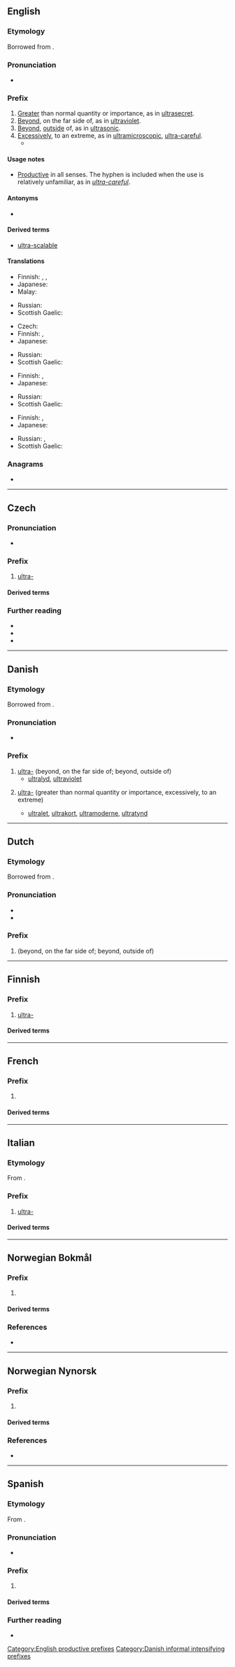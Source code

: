 {{also|ultra|ultrà}}
==English==

===Etymology===
Borrowed from {{bor|en|la|ultrā||beyond}}.

===Pronunciation===
* {{IPA|en|/ˈʌltɹə/}}

===Prefix===
{{en-prefix}}

# [[greater|Greater]] than normal quantity or importance, as in [[ultrasecret]].
# [[beyond|Beyond]], on the far side of, as in [[ultraviolet]].
# [[beyond|Beyond]], [[outside]] of, as in [[ultrasonic]].
# [[excessively|Excessively]], to an extreme, as in [[ultramicroscopic]], [[ultra-careful]].
#* {{quote-journal|en|date=2013-05-17
|author=George Monbiot|authorlink=George Monbiot
|title=Money just makes the rich suffer
|volume=188|issue=23|page=19
|magazine={{w|The Guardian Weekly}}
|url=http://www.guardian.co.uk/commentisfree/2013/may/06/politics-envy-keenest-rich
|passage=In order to grant the rich these pleasures, the social contract is reconfigured. [&hellip;]&nbsp; The public realm is privatised, the regulations restraining the '''ultra-'''wealthy and the companies they control are abandoned, and Edwardian levels of inequality are almost fetishised.}}

====Usage notes====
* [[productive|Productive]] in all senses. The hyphen is included when the use is relatively unfamiliar, as in ''[[ultra-careful]]''.

====Antonyms====
* {{l|en|infra-}}

====Derived terms====
* [[ultra-scalable]]
{{prefixsee|en}}

====Translations====
{{trans-top|greater than normal quantity or importance}}
* Finnish: {{t|fi|huippu|alt=huippu-}}, {{t|fi|erikois-}}, {{t+|fi|ultra-}}
* Japanese: {{l|ja|超|tr=ちょう, chō}}
* Malay: {{t|ms|ultra-}}
{{trans-mid}}
* Russian: {{t+|ru|сверх-}}
* Scottish Gaelic: {{t|gd|os-}}
{{trans-bottom}}

{{trans-top|beyond, on the far side of}}
* Czech: {{t|cs|ultra-}}
* Finnish: {{t+|fi|yli-}}, {{t+|fi|ultra-}}
* Japanese: {{l|ja|超|tr=ちょう, chō}}
{{trans-mid}}
* Russian: {{t+|ru|ультра-}}
* Scottish Gaelic: {{t|gd|os-}}
{{trans-bottom}}

{{trans-top|beyond, outside of}}
* Finnish: {{t+|fi|yli-}}, {{t+|fi|ultra-}}
* Japanese: {{l|ja|超|tr=ちょう, chō}}
{{trans-mid}}
* Russian: {{t+|ru|сверх-}}
* Scottish Gaelic: {{t|gd|os-}}
{{trans-bottom}}

{{trans-top|excessively, to an extreme}}
* Finnish: {{t+|fi|yli-}}, {{t+|fi|ultra-}}
* Japanese: {{l|ja|超|tr=ちょう, chō}}
{{trans-mid}}
* Russian: {{t+|ru|ультра-}}, {{t+|ru|сверх-}}
* Scottish Gaelic: {{t|gd|os-}}
{{trans-bottom}}

===Anagrams===
* {{anagrams|en|a=alrtu|lutar}}

[[Category:English productive prefixes]]

----

==Czech==

===Pronunciation===
* {{cs-IPA}}

===Prefix===
{{head|cs|prefix}}

# [[#English|ultra-]]
#: {{prefixusex|cs|fialový|ultrafialový}}

====Derived terms====
{{prefixsee|cs}}

===Further reading===
* {{R:PSJC}}
* {{R:SSJC}}
* {{R:Slovnik afixu}}

----

==Danish==

===Etymology===
Borrowed from {{bor|da|la|ultrā||beyond}}.

===Pronunciation===
* {{IPA|da|/ultra-/|[ˈultˢʁ̥ɑˈ-]|[ˈultˢʁ̥ɑˌ-]}}

===Prefix===
{{da-prefix}}

# [[ultra#English|ultra-]] (beyond, on the far side of; beyond, outside of)
#* [[ultralyd]], [[ultraviolet]]
# {{lb|da|informal}} [[ultra#English|ultra-]] (greater than normal quantity or importance, excessively, to an extreme)
#* [[ultralet]], [[ultrakort]], [[ultramoderne]], [[ultratynd]]

[[Category:Danish informal intensifying prefixes]]

----

==Dutch==

===Etymology===
Borrowed from {{bor|nl|la|ultrā||beyond}}.

===Pronunciation===
* {{IPA|nl|/ˈʏl.traː/}}
* {{audio|nl|Nl-ultra-.ogg|Audio}}

===Prefix===
{{head|nl|prefix}}

# {{l|en|ultra-}} (beyond, on the far side of; beyond, outside of)

----

==Finnish==

===Prefix===
{{head|fi|prefix}}

# [[#English|ultra-]]

====Derived terms====
{{prefixsee|fi}}

----

==French==

===Prefix===
{{head|fr|prefix}}

# {{l|en|ultra-}}

====Derived terms====
{{prefixsee|fr}}

----

==Italian==

===Etymology===
From {{der|it|la|ultrā||beyond}}.

===Prefix===
{{head|it|prefix}}

# [[#English|ultra-]]

====Derived terms====
{{prefixsee|it}}

----

==Norwegian Bokmål==

===Prefix===
{{head|nb|prefix}}

# {{l|en|ultra-}} {{q|as for English}}

====Derived terms====
{{prefixsee|nb}}

===References===
* {{R:The Bokmål Dictionary}}

----

==Norwegian Nynorsk==

===Prefix===
{{head|nn|prefix}}

# {{l|en|ultra-}} {{q|as for English}}

====Derived terms====
{{prefixsee|nn}}

===References===
* {{R:The Nynorsk Dictionary}}

----

==Spanish==

===Etymology===
From {{der|es|la|ultrā}}.

===Pronunciation===
* {{es-IPA}}

===Prefix===
{{es-prefix}}

# {{l|en|ultra-}}

====Derived terms====
{{prefixsee|es}}

===Further reading===
* {{R:DRAE}}